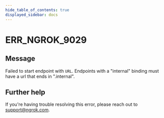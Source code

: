 ```yaml
---
hide_table_of_contents: true
displayed_sidebar: docs
---
```



# ERR_NGROK_9029

## Message

Failed to start endpoint with `URL`. Endpoints with a "internal" binding must have a url that ends in ".internal".

<ErrorDetails error="err_ngrok_9029" />

## Further help

If you're having trouble resolving this error, please reach out to [support@ngrok.com](mailto:support@ngrok.com?subject=Help%20with%20ERR_NGROK_9029).
